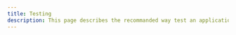 ---
title: Testing
description: This page describes the recommanded way test an application built with dotUI.
---

<Alert variant="warning" title="Under construction" />
